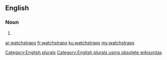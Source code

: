 ==English==

===Noun===
{{head|en}}

# {{plural of|watchstrap}}

[[Category:English plurals]][[Category:English plurals using obsolete wikisyntax]]

[[ar:watchstraps]]
[[fr:watchstraps]]
[[ku:watchstraps]]
[[my:watchstraps]]
